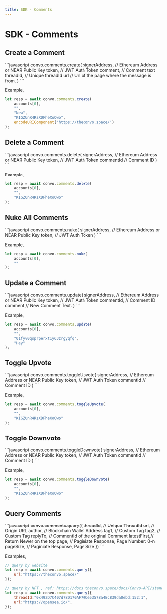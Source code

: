 ---
title: SDK - Comments
---


# SDK - Comments

## Create a Comment
<CodeBox>
```javascript
convo.comments.create(
    signerAddress,  // Ethereum Address or NEAR Public Key
    token, // JWT Auth Token
    comment,  // Comment text
    threadId,  // Unique threadId
    url // Url of the page where the message is from.
)
```
</CodeBox>

Example,
<CodeBox>
```javascript
let resp = await convo.comments.create(
    accounts[0],
    "",
    "New",
    "KIGZUnR4RzXDFheXoOwo",
    encodeURIComponent('https://theconvo.space/')
);
```
</CodeBox>

## Delete a Comment

<CodeBox>
```javascript
convo.comments.delete(
    signerAddress,  // Ethereum Address or NEAR Public Key
    token, // JWT Auth Token
    commentId // Comment ID
)
```
</CodeBox>

Example,
<CodeBox>
```javascript
let resp = await convo.comments.delete(
    accounts[0],
    "",
    "KIGZUnR4RzXDFheXoOwo"
);
```
</CodeBox>

## Nuke All Comments

<CodeBox>
```javascript
convo.comments.nuke(
    signerAddress,  // Ethereum Address or NEAR Public Key
    token, // JWT Auth Token
)
```
</CodeBox>

Example,
<CodeBox>
```javascript
let resp = await convo.comments.nuke(
    accounts[0],
    ""
);
```
</CodeBox>

## Update a Comment

<CodeBox>
```javascript
convo.comments.update(
    signerAddress,  // Ethereum Address or NEAR Public Key
    token, // JWT Auth Token
    commentId, // Comment ID
    comment // New Comment Text.
)
```
</CodeBox>

Example,
<CodeBox>
```javascript
let resp = await convo.comments.update(
    accounts[0],
    "",
    "01fyv0qsprperxt1y63zrgyqfq",
    "Hey"
);
```
</CodeBox>

## Toggle Upvote
<CodeBox>
```javascript
convo.comments.toggleUpvote(
    signerAddress,  // Ethereum Address or NEAR Public Key
    token, // JWT Auth Token
    commentId // Comment ID
)
```
</CodeBox>

Example,
<CodeBox>
```javascript
let resp = await convo.comments.toggleUpvote(
    accounts[0],
    "",
    "KIGZUnR4RzXDFheXoOwo"
);
```
</CodeBox>

## Toggle Downvote
<CodeBox>
```javascript
convo.comments.toggleDownvote(
    signerAddress,  // Ethereum Address or NEAR Public Key
    token,          // JWT Auth Token
    commentId       // Comment ID
)
```
</CodeBox>

Example,
<CodeBox>
```javascript
let resp = await convo.comments.toggleDownvote(
    accounts[0],
    "",
    "KIGZUnR4RzXDFheXoOwo"
);
```
</CodeBox>

## Query Comments

<CodeBox>
```javascript
convo.comments.query({
    threadId,   // Unique ThreadId
    url,        // Origin URL
    author,     // Blockchain Wallet Address
    tag1,       // Custom Tag
    tag2,       // Custom Tag
    replyTo,    // CommentId of the original Comment
    latestFirst,// Return Newer on the top
    page,       // Paginiate Response, Page Number: 0-n
    pageSize,   // Paginiate Response, Page Size
})
```
</CodeBox>

Examples,
<CodeBox>
```javascript
// query by website
let resp = await convo.comments.query({
    url:"https://theconvo.space/"
});

// query by NFT , ref: https://docs.theconvo.space/docs/Convo-API/standards
let resp = await convo.comments.query({
    threadId:"0x492D7C407d78D170AF70Ce53578a4Ec839da0ebd:152:1",
    url:"https://opensea.io/",
});
```
</CodeBox>
